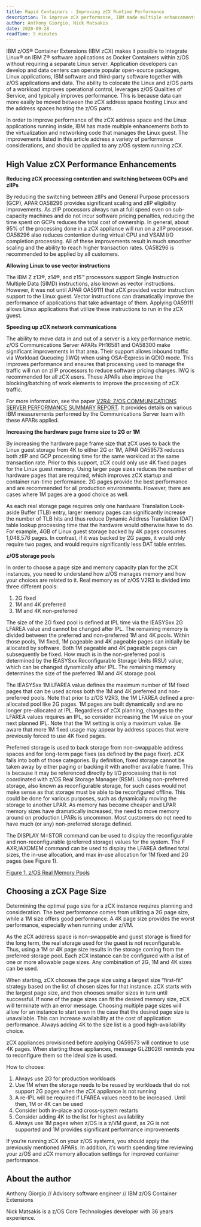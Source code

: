 ```yaml
---
title: Rapid Containers - Improving zCX Runtime Performance
description: To improve zCX performance, IBM made multiple enhancements both to the virtualization and networking code that manages the Linux guest.
author: Anthony Giorgio, Nick Matsakis
date: 2020-09-28
readTime: 5 minutes
---
```


IBM z/OS® Container Extensions (IBM zCX) makes it possible to integrate Linux® on IBM Z® software applications 
as Docker Containers within z/OS without requiring a separate Linux server. Application developers can develop 
and data centers can operate popular open-source packages, Linux applications, IBM software and third-party 
software together with z/OS applications and data. The ability to colocate the Linux and z/OS parts of a workload 
improves operational control, leverages z/OS Qualities of Service, and typically improves performance. This is 
because data can more easily be moved between the zCX address space hosting Linux and the address spaces hosting 
the z/OS parts.

In order to improve performance of the zCX address space and the Linux applications running inside, 
IBM has made multiple enhancements both to the virtualization and networking code that manages the Linux guest. 
The improvements listed in this article address a variety of performance considerations, and should be applied to 
any z/OS system running zCX. 

## High Value zCX Performance Enhancements

**Reducing zCX processing contention and switching between GCPs and zIIPs**

By reducing the switching between zIIPs and General Purpose processors (GCP), APAR OA58296 provides significant 
scaling and zIIP eligibility improvements. As zIIP processors always run at full speed even on sub-capacity machines 
and do not incur software pricing penalties, reducing the time spent on GCPs reduces the total cost of ownership. 
In general, about 95% of the processing done in a zCX appliance will run on a zIIP processor. OA58296 also reduces 
contention during virtual CPU and VSAM I/O completion processing. All of these improvements result in much smoother 
scaling and the ability to reach higher transaction rates. OA58296 is recommended to be applied by all customers.

**Allowing Linux to use vector instructions**

The IBM Z z13®, z14®, and z15™ processors support Single Instruction Multiple Data (SIMD) instructions, 
also known as vector instructions. However, it was not until APAR OA59111 that zCX provided vector instruction 
support to the Linux guest. Vector instructions can dramatically improve the performance of applications that take 
advantage of them. Applying OA59111 allows Linux applications that utilize these instructions to run in the zCX guest.

**Speeding up zCX network communications**

The ability to move data in and out of a server is a key performance metric. z/OS Communications Server APARs PH16581 and 
OA58300 make significant improvements in that area. Their support allows inbound traffic via Workload Queueing (IWQ) when 
using OSA-Express in QDIO mode. This improves performance and ensures that processing used to manage the traffic will run 
on zIIP processors to reduce software pricing charges. IWQ is recommended for all zCX users. These APARs also improve the 
blocking/batching of work elements to improve the processing of zCX traffic.

For more information, see the paper [V2R4: Z/OS COMMUNICATIONS SERVER PERFORMANCE SUMMARY REPORT](https://www.ibm.com/support/pages/sites/default/files/inline-files/zOS%20V2R4%20Communications%20Server%20Performance%20Summary%20Report.pdf). 
It provides details on various IBM measurements performed by the Communications Server team with these APARs applied.

**Increasing the hardware page frame size to 2G or 1M**

By increasing the hardware page frame size that zCX uses to back the Linux guest storage from 4K to either 2G or 1M, 
APAR OA59573 reduces both zIIP and GCP processing time for the same workload at the same transaction rate. Prior to this 
support, zCX could only use 4K fixed pages for the Linux guest memory. Using larger page sizes reduces the number of hardware 
pages that are required, which improves zCX startup and container run-time performance. 2G pages provide the best performance 
and are recommended for all production environments. However, there are cases where 1M pages are a good choice as well.

As each real storage page requires only one hardware Translation Look-aside Buffer (TLB) entry, larger memory pages can 
significantly increase the number of TLB hits and thus reduce Dynamic Address Translation (DAT) table lookup processing 
time that the hardware would otherwise have to do. For example, 4GB of Linux guest storage backed by 4K pages consumes 
1,048,576 pages. In contrast, if it was backed by 2G pages, it would only require two pages, and would require significantly less DAT table entries.  

**z/OS storage pools**

In order to choose a page size and memory capacity plan for the zCX instances, you need to understand how z/OS manages memory 
and how your choices are related to it. Real memory as of z/OS V2R3 is divided into three different pools:

1. 2G fixed
2. 1M and 4K preferred
3. 1M and 4K non-preferred

The size of the 2G fixed pool is defined at IPL time via the IEASYSxx 2G LFAREA value and cannot be changed after IPL. 
The remaining memory is divided between the preferred and non-preferred 1M and 4K pools. Within those pools, 1M fixed, 
1M pageable and 4K pageable pages can initially be allocated by software. Both 1M pageable and 4K pageable pages can subsequently 
be fixed. How much is in the non-preferred pool is determined by the IEASYSxx Reconfigurable Storage Units (RSU) value, which can 
be changed dynamically after IPL. The remaining memory determines the size of the preferred 1M and 4K storage pool.

The IEASYSxx 1M LFAREA value defines the maximum number of 1M fixed pages that can be used across both the 1M and 
4K preferred and non-preferred pools. Note that prior to z/OS V2R3, the 1M LFAREA defined a pre-allocated pool like 2G pages. 
1M pages are built dynamically and are no longer pre-allocated at IPL. Regardless of zCX planning, changes to the LFAREA values 
requires an IPL, so consider increasing the 1M value on your next planned IPL. Note that the 1M setting is only a maximum value. 
Be aware that more 1M fixed usage may appear by address spaces that were previously forced to use 4K fixed pages.

Preferred storage is used to back storage from non-swappable address spaces and for long-term page fixes (as defined by the page fixer). 
zCX falls into both of those categories. By definition, fixed storage cannot be taken away by either paging or backing it with another available frame. 
This is because it may be referenced directly by I/O processing that is not coordinated with z/OS Real Storage Manager (RSM). 
Using non-preferred storage, also known as reconfigurable storage, for such cases would not make sense as that storage must be 
able to be reconfigured offline. This could be done for various purposes, such as dynamically moving the storage to another LPAR. 
As memory has become cheaper and LPAR memory sizes have dramatically increased, the need to move memory around on production LPARs 
is uncommon. Most customers do not need to have much (or any) non-preferred storage defined.

The DISPLAY M=STOR command can be used to display the reconfigurable and non-reconfigurable (preferred storage) values for the system. 
The F AXR,IAXDMEM command can be used to display the LFAREA defined total sizes, the in-use allocation, and max in-use allocation for 1M 
fixed and 2G pages (see Figure 1).

[Figure 1. z/OS Real Memory Pools ](images/image1.png "Figure 1. z/OS Real Memory Pools ")

## Choosing a zCX Page Size

Determining the optimal page size for a zCX instance requires planning and consideration. The best performance comes 
from utilizing a 2G page size, while a 1M size offers good performance. A 4K page size provides the worst performance, especially when running under z/VM.

As the zCX address space is non-swappable and guest storage is fixed for the long term, the real storage used for the guest is not reconfigurable. 
Thus, using a 1M or 4K page size results in the storage coming from the preferred storage pool. Each zCX instance can be configured with a list of 
one or more allowable page sizes. Any combination of 2G, 1M and 4K sizes can be used.

When starting, zCX chooses the page size using a largest size “first-fit” strategy based on the list of chosen sizes for that instance. 
zCX starts with the largest page size, and then chooses smaller sizes in turn until successful. If none of the page sizes can fit the desired 
memory size, zCX will terminate with an error message. Choosing multiple page sizes will allow for an instance to start even in the case that 
the desired page size is unavailable. This can increase availability at the cost of application performance. Always adding 4K to the size list is a good high-availability choice.

zCX appliances provisioned before applying OA59573 will continue to use 4K pages. When starting those appliances, message GLZB026I reminds you 
to reconfigure them so the ideal size is used. 
 
How to choose:

1. Always use 2G for production workloads
2. Use 1M when the storage needs to be reused by workloads that do not support 2G pages when the zCX appliance is not running
3. A re-IPL will be required if LFAREA values need to be increased. Until then, 1M or 4K can be used
4. Consider both in-place and cross-system restarts
5. Consider adding 4K to the list for highest availability
6. Always use 1M pages when z/OS is a z/VM guest, as 2G is not supported and 1M provides significant performance improvements

If you’re running zCX on your z/OS systems, you should apply the previously mentioned APARs. In addition, 
it’s worth spending time reviewing your z/OS and zCX memory allocation settings for improved container performance.

## About the author

Anthony Giorgio // Advisory software engineer // IBM z/OS Container Extensions

Nick Matsakis is a z/OS Core Technologies developer with 36 years experience.